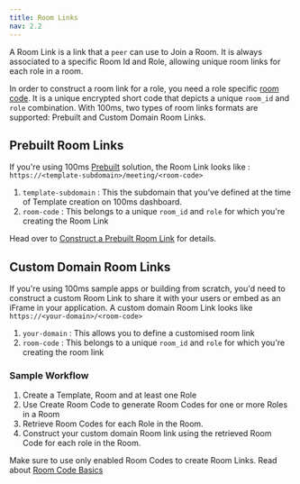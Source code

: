 ```yaml
---
title: Room Links
nav: 2.2
---
```


A Room Link is a link that a `peer` can use to Join a Room. It is always associated to a specific Room Id and Role, allowing unique room links for each role in a room.

In order to construct a room link for a role, you need a role specific [room code](/concepts/v2/concepts/rooms/room-codes/room-codes). It is a unique encrypted short code that depicts a unique `room_id` and `role` combination. With 100ms, two types of room links formats are supported: Prebuilt and Custom Domain Room Links.

## Prebuilt Room Links

If you're using 100ms [Prebuilt](/concepts/v2/concepts/prebuilt) solution, the Room Link looks like : `https://<template-subdomain>/meeting/<room-code>`

1. `template-subdomain` : This the subdomain that you’ve defined at the time of Template creation on 100ms dashboard. 
2. `room-code` : This belongs to a unique `room_id` and `role` for which you're creating the Room Link

Head over to [Construct a Prebuilt Room Link](/concepts/v2/concepts/prebuilt#create-prebuilt-room-links) for details.


## Custom Domain Room Links

If you're using 100ms sample apps or building from scratch, you'd need to construct a custom Room Link to share it with your users or embed as an iFrame in your application. A custom domain Room Link looks like `https://<your-domain>/<room-code>`

1. `your-domain` : This allows you to define a customised room link  
2. `room-code` : This belongs to a unique `room_id` and `role` for which you're creating the room link


### Sample Workflow
1. Create a Template, Room and at least one Role
2. Use Create Room Code to generate Room Codes for one or more Roles in a Room
3. Retrieve Room Codes for each Role in the Room.
3. Construct your custom domain Room link using the retrieved Room Code for each role in the Room.

Make sure to use only enabled Room Codes to create Room Links. Read about [Room Code Basics](/concepts/v2/concepts/rooms/room-codes/room-codes#room-codes-basics)
